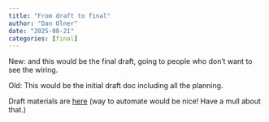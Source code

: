 ```yaml
---
title: "From draft to final"
author: "Dan Olner"
date: "2025-08-21"
categories: [final]
---
```


New: and this would be the final draft, going to people who don't want to see the wiring.

Old: This would be the initial draft doc including all the planning.

Draft materials are [here](../FromDraftToFinal_DRAFT) (way to automate would be nice! Have a mull about that.)
